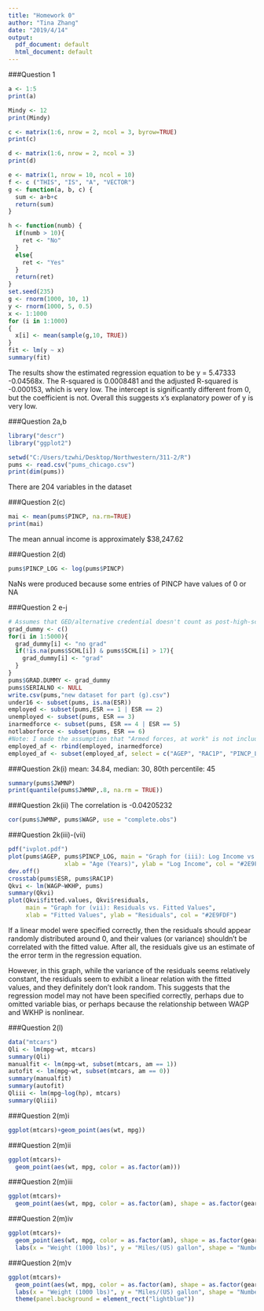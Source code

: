 ---
title: "Homework 0"
author: "Tina Zhang"
date: "2019/4/14"
output:
  pdf_document: default
  html_document: default
---

###Question 1
```{r p1}
a <- 1:5
print(a)

Mindy <- 12
print(Mindy)

c <- matrix(1:6, nrow = 2, ncol = 3, byrow=TRUE)
print(c)

d <- matrix(1:6, nrow = 2, ncol = 3)
print(d)

e <- matrix(1, nrow = 10, ncol = 10)
f <- c ("THIS", "IS", "A", "VECTOR")
g <- function(a, b, c) {
  sum <- a+b+c
  return(sum)
}

h <- function(numb) {
  if(numb > 10){
    ret <- "No"
  }
  else{
    ret <- "Yes"
  }
  return(ret)
}
set.seed(235)
g <- rnorm(1000, 10, 1)
y <- rnorm(1000, 5, 0.5)
x <- 1:1000
for (i in 1:1000)
{
  x[i] <- mean(sample(g,10, TRUE))
}
fit <- lm(y ~ x)
summary(fit)
```
The results show the estimated regression equation to be y = 5.47333 -0.04568x.
The R-squared is 0.0008481 and the adjusted R-squared is -0.000153, which is very low.
The intercept is significantly different from 0, but the coefficient is not.
Overall this suggests x's explanatory power of y is very low.

###Question 2a,b
```{r 2ab, warning=FALSE}
library("descr")
library("ggplot2")

setwd("C:/Users/tzwhi/Desktop/Northwestern/311-2/R")
pums <- read.csv("pums_chicago.csv")
print(dim(pums))
```
There are 204 variables in the dataset

###Question 2(c)
```{r 2c}
mai <- mean(pums$PINCP, na.rm=TRUE)
print(mai)
```
The mean annual income is approximately $38,247.62

###Question 2(d)
```{r 2(d), warning=FALSE}
pums$PINCP_LOG <- log(pums$PINCP)
```
NaNs were produced because some entries of PINCP have values of 0 or NA

###Question 2 e-j
```{r 2e-j}
# Assumes that GED/alternative credential doesn't count as post-high-school education
grad_dummy <- c()
for(i in 1:5000){
  grad_dummy[i] <- "no grad"
  if(!is.na(pums$SCHL[i]) & pums$SCHL[i] > 17){
    grad_dummy[i] <- "grad"  
  }
}
pums$GRAD.DUMMY <- grad_dummy
pums$SERIALNO <- NULL
write.csv(pums,"new dataset for part (g).csv")
under16 <- subset(pums, is.na(ESR))
employed <- subset(pums,ESR == 1 | ESR == 2)
unemployed <- subset(pums, ESR == 3)
inarmedforce <- subset(pums, ESR == 4 | ESR == 5)
notlaborforce <- subset(pums, ESR == 6)
#Note: I made the assumption that "Armed forces, at work" is not included in the employed category
employed_af <- rbind(employed, inarmedforce)
employed_af <- subset(employed_af, select = c("AGEP", "RAC1P", "PINCP_LOG"))
```

###Question 2k(i)
mean: 34.84, median: 30, 80th percentile: 45
```{r}
summary(pums$JWMNP)
print(quantile(pums$JWMNP,.8, na.rm = TRUE))
```

###Question 2k(ii)
The correlation is -0.04205232
```{r}
cor(pums$JWMNP, pums$WAGP, use = "complete.obs")
```

###Question 2k(iii)-(vii)
```{r}
pdf("ivplot.pdf")
plot(pums$AGEP, pums$PINCP_LOG, main = "Graph for (iii): Log Income vs. Age",
                xlab = "Age (Years)", ylab = "Log Income", col = "#2E9FDF")
dev.off()
crosstab(pums$ESR, pums$RAC1P)
Qkvi <- lm(WAGP~WKHP, pums)
summary(Qkvi)
plot(Qkvi$fitted.values, Qkvi$residuals,
     main = "Graph for (vii): Residuals vs. Fitted Values",
     xlab = "Fitted Values", ylab = "Residuals", col = "#2E9FDF")
```
If a linear model were specified correctly, then the residuals should appear randomly
distributed around 0, and their values (or variance) shouldn't be correlated with the
fitted value. After all, the residuals give us an estimate of the error term in the 
regression equation.

However, in this graph, while the variance of the residuals seems relatively constant,
the residuals seem to exhibit a linear relation with the fitted values, and they
definitely don't look random. This suggests that the regression model may not have been
specified correctly, perhaps due to omitted variable bias, or perhaps because the 
relationship between WAGP and WKHP is nonlinear.


###Question 2(l)
```{r 2(l)}
data("mtcars")
Qli <- lm(mpg~wt, mtcars)
summary(Qli)
manualfit <- lm(mpg~wt, subset(mtcars, am == 1))
autofit <- lm(mpg~wt, subset(mtcars, am == 0))
summary(manualfit)
summary(autofit)
Qliii <- lm(mpg~log(hp), mtcars)
summary(Qliii)
```

###Question 2(m)i
```{r 2(m)i}
ggplot(mtcars)+geom_point(aes(wt, mpg)) 
```

###Question 2(m)ii
```{r 2(m)ii}
ggplot(mtcars)+
  geom_point(aes(wt, mpg, color = as.factor(am)))
```

###Question 2(m)iii
```{r 2(m)iii}
ggplot(mtcars)+
  geom_point(aes(wt, mpg, color = as.factor(am), shape = as.factor(gear))) 
```

###Question 2(m)iv
```{r 2(m)iv}
ggplot(mtcars)+
  geom_point(aes(wt, mpg, color = as.factor(am), shape = as.factor(gear))) +
  labs(x = "Weight (1000 lbs)", y = "Miles/(US) gallon", shape = "Number of Forward Gears", color = "Transmission (0=automatic, 1=manual)")
```

###Question 2(m)v
```{r 2(m)v}
ggplot(mtcars)+
  geom_point(aes(wt, mpg, color = as.factor(am), shape = as.factor(gear))) +
  labs(x = "Weight (1000 lbs)", y = "Miles/(US) gallon", shape = "Number of Forward Gears", color = "Transmission (0=automatic, 1=manual)") +
  theme(panel.background = element_rect("lightblue"))
```